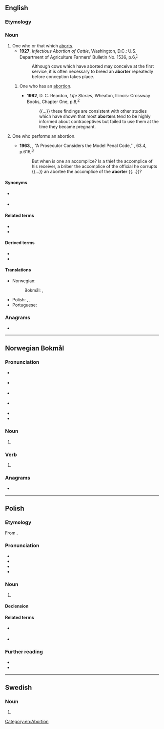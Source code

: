 ==English==

===Etymology===
{{suffix|en|abort|er|id2=agent noun}}

===Noun===
{{en-noun}}

# One who or that which [[abort]]s.
#* '''1927''', ''Infectious Abortion of Cattle'', Washington, D.C.: U.S. Department of Agriculture Farmers’ Bulletin No. 1536, p.{{nbsp}}6,<sup>[https://archive.org/details/CAT87203888]</sup>
#*: Although cows which have aborted may conceive at the first service, it is often necessary to breed an '''aborter''' repeatedly before conception takes place.
## {{lb|en|derogatory}} One who has an [[abortion]].
##* '''1992''', D. C. Reardon, ''Life Stories'', Wheaton, Illinois: Crossway Books, Chapter One, p.{{nbsp}}8,<sup>[https://archive.org/details/lifestories00rear]</sup>
##*: {{...}} these findings are consistent with other studies which have shown that most '''aborters''' tend to be highly informed about contraceptives but failed to use them at the time they became pregnant.
# {{lb|en|rare}} One who performs an abortion.
#* '''1963''', {{w|Richard H. Kuh}}, “A Prosecutor Considers the Model Penal Code,” ''{{w|Columbia Law Review}}'', 63.4, p.{{nbsp}}616,<sup>[https://archive.org/details/RichardHKuhAProsecutorCons]</sup>
#*: But when is one an accomplice? Is a thief the accomplice of his receiver, a briber the accomplice of the official he corrupts {{...}} an abortee the accomplice of the '''aborter''' {{...}}?

====Synonyms====
* {{sense|one who has an abortion}} {{l|en|abortee}}
* {{sense|one who performs an abortion}} {{l|en|abortionist}}

====Related terms====
* {{l|en|abortee}}
* {{l|en|abortion}}

====Derived terms====
* {{l|en|habitual aborter}}
* {{l|en|recurrent aborter}}

====Translations====
{{trans-top|one who or that which aborts}}
* Norwegian:
*: Bokmål: {{t|nb|abortør|m}}, {{t|nb|abortlege|m}}
* Polish: {{t+|pl|aborter|m}}, {{t+|pl|aborcjonista|m}}, {{t+|pl|aborcjonistka|f}}
* Portuguese: {{t|pt|abortador|m}}
{{trans-mid}}
{{trans-bottom}}

===Anagrams===
* {{anagrams|en|a=abeorrt|Barreto|Roberta|arboret|taborer}}

[[Category:en:Abortion]]

----

==Norwegian Bokmål==

===Pronunciation===
* {{sense|noun}} {{IPA|nb|/aˈbɔʈər/|/aˈbɔʁtər/}}
* {{sense|verb}} {{IPA|nb|/abɔˈʈeːr/|/abɔʁˈteːr/}}
* {{sense|noun}} {{audio|nb|NB - Pronunciation of Norwegian Bokmål «aborter».ogg|Audio}}
* {{sense|verb}} {{audio|nb|NB - Pronunciation of Norwegian Bokmål «abortér».ogg|Audio}}
* {{rhymes|nb|ər|eːr}}
* {{hyph|nb|ab|ort|er}}

===Noun===
{{head|nb|noun form|g=m}}

# {{inflection of|nb|abort||indefinite|p}}

===Verb===
{{head|nb|verb form}}

# {{imperative of|nb|abortere}}

===Anagrams===
* {{anagrams|nb|a=abeorrt|abroter|arboret|borater|trebora}}

----

==Polish==
{{wp|lang=pl}}

===Etymology===
From {{bor|pl|en|aborter}}.

===Pronunciation===
* {{pl-IPA}}
* {{audio|pl|LL-Q809 (pol)-Poemat-aborter.wav|Audio}}
* {{hyph|pl|a|bor|ter}}
* {{rhymes|pl|ɔrtɛr}}

===Noun===
{{pl-noun|m-pr}}

# {{lb|pl|medicine}} {{l|en|aborter}} {{gloss|a person performing a medical abortion}}
#: {{syn|pl|aborcjonista|aborcjonistka}}

====Declension====
{{pl-decl-noun-m-pr}}

====Related terms====
* {{q|nouns}} {{l|pl|[[abort]], [[abortus]], [[aborcja]], [[aborter]]}}
* {{q|adjectives}} {{l|pl|[[aborcyjny]], [[aborcjonistyczny]]}}

===Further reading===
* {{R:pl:WSJP}}
* {{R:PWN}}

----

==Swedish==

===Noun===
{{head|sv|noun form}}

# {{sv-noun-form-indef-pl|abort}}